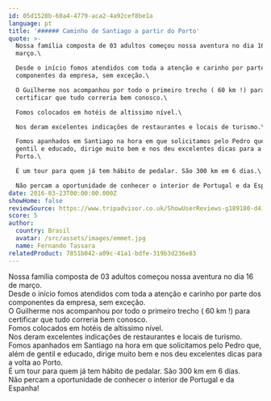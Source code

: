 ```yaml
---
id: 05d1528b-60a4-4779-aca2-4a92cef8be1a
language: pt
title: '###### Caminho de Santiago a partir do Porto'
quote: >-
  Nossa família composta de 03 adultos começou nossa aventura no dia 16 de
  março.\

  Desde o início fomos atendidos com toda a atenção e carinho por parte dos
  componentes da empresa, sem exceção.\

  O Guilherme nos acompanhou por todo o primeiro trecho ( 60 km !) para
  certificar que tudo correria bem conosco.\

  Fomos colocados em hotéis de altissimo nível.\

  Nos deram excelentes indicações de restaurantes e locais de turismo.\

  Fomos apanhados em Santiago na hora em que solicitamos pelo Pedro que, além de
  gentil e educado, dirige muito bem e nos deu excelentes dicas para a volta ao
  Porto.\

  É um tour para quem já tem hábito de pedalar. São 300 km em 6 dias.\

  Não percam a oportunidade de conhecer o interior de Portugal e da Espanha!
date: 2016-03-23T00:00:00.000Z
showHome: false
reviewSource: https://www.tripadvisor.co.uk/ShowUserReviews-g189180-d4105907-r357878277-Top_Bike_tours_Portugal-Porto_Porto_District_Northern_Portugal.html
score: 5
author:
  country: Brasil
  avatar: /src/assets/images/emmet.jpg
  name: Fernando Tassara
relatedProduct: 7851b042-a09c-41a1-bdfe-319b3d236e83
---
```


Nossa família composta de 03 adultos começou nossa aventura no dia 16 de março.\
Desde o início fomos atendidos com toda a atenção e carinho por parte dos
componentes da empresa, sem exceção.\
O Guilherme nos acompanhou por todo o primeiro trecho ( 60 km !) para certificar
que tudo correria bem conosco.\
Fomos colocados em hotéis de altissimo nível.\
Nos deram excelentes indicações de restaurantes e locais de turismo.\
Fomos apanhados em Santiago na hora em que solicitamos pelo Pedro que, além de
gentil e educado, dirige muito bem e nos deu excelentes dicas para a volta ao
Porto.\
É um tour para quem já tem hábito de pedalar. São 300 km em 6 dias.\
Não percam a oportunidade de conhecer o interior de Portugal e da Espanha!
